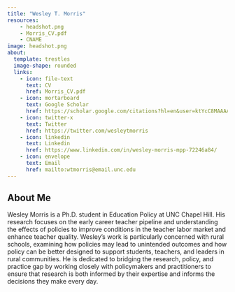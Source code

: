 ```yaml
---
title: "Wesley T. Morris"
resources: 
    - headshot.png
    - Morris_CV.pdf
    - CNAME
image: headshot.png
about:
  template: trestles
  image-shape: rounded
  links:
    - icon: file-text
      text: CV
      href: Morris_CV.pdf
    - icon: mortarboard
      text: Google Scholar
      href: https://scholar.google.com/citations?hl=en&user=ktYcC8MAAAAJ&view_op=list_works&authuser=5&gmla=AH70aAWVyVJkXi7NWJQBqNzgLmUIHMp1BeJhLZbRPnf2S7CC718HviNud1FttDOMRthIlc1Uk9nKmh6UqikZp6jzrJmJ3KDwsfBwqg
    - icon: twitter-x
      text: Twitter
      href: https://twitter.com/wesleytmorris
    - icon: linkedin
      text: Linkedin
      href: https://www.linkedin.com/in/wesley-morris-mpp-72246a84/
    - icon: envelope
      text: Email
      href: mailto:wtmorris@email.unc.edu
---
```

## About Me

Wesley Morris is a Ph.D. student in Education Policy at UNC Chapel Hill. His research focuses on the early career teacher pipeline and understanding the effects of policies to improve conditions in the teacher labor market and enhance teacher quality. Wesley's work is particularly concerned with rural schools, examining how policies may lead to unintended outcomes and how policy can be better designed to support students, teachers, and leaders in rural communities. He is dedicated to bridging the research, policy, and practice gap by working closely with policymakers and practitioners to ensure that research is both informed by their expertise and informs the decisions they make every day.

